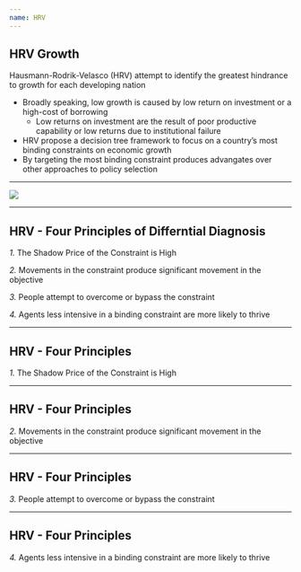 ```yaml
---
name: HRV
---
```


## HRV Growth

Hausmann-Rodrik-Velasco (HRV) attempt to identify the greatest hindrance to growth for each developing nation

::: {.incremental}
- Broadly speaking, low growth is caused by low return on investment or a high-cost of borrowing
    - Low returns on investment are the result of poor productive capability or low returns due to institutional failure
- HRV propose a decision tree framework to focus on a country's most binding constraints on economic growth
- By targeting the [most binding constraint]{.hi} produces advangates over other approaches to policy selection
:::

---

![](images/hrv-ex.png){fig-align="center" .vertical-center}

---

## HRV - Four Principles of Differntial Diagnosis

::: {.vertical-center}
[_1._]{.hp} The [Shadow Price]{.hi} of the Constraint is High

[_2._]{.hp} Movements in the constraint produce significant movement in the objective

[_3._]{.hp} People attempt to overcome or bypass the constraint

[_4._]{.hp} Agents less intensive in a [binding constraint]{.hi} are more likely to thrive
:::

---

## HRV - Four Principles

[_1._]{.hp} The [Shadow Price]{.hi} of the Constraint is High

---

## HRV - Four Principles

[_2._]{.hp} Movements in the constraint produce significant movement in the objective

---

## HRV - Four Principles

[_3._]{.hp} People attempt to overcome or bypass the constraint

---

## HRV - Four Principles

[_4._]{.hp} Agents less intensive in a [binding constraint]{.hi} are more likely to thrive